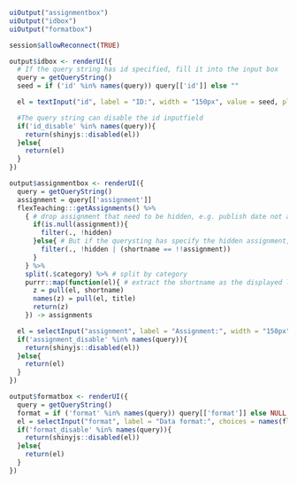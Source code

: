 ```r
uiOutput("assignmentbox")
uiOutput("idbox")
uiOutput("formatbox")
```

```r

session$allowReconnect(TRUE)

output$idbox <- renderUI({
  # If the query string has id specified, fill it into the input box
  query = getQueryString()
  seed = if ('id' %in% names(query)) query[['id']] else ""

  el = textInput("id", label = "ID:", width = "150px", value = seed, placeholder = "Your ID")

  #The query string can disable the id inputfield
  if('id_disable' %in% names(query)){
    return(shinyjs::disabled(el))
  }else{
    return(el)
  }
})

output$assignmentbox <- renderUI({
  query = getQueryString()
  assignment = query[['assignment']]
  flexTeaching:::getAssignments() %>%
    { # drop assignment that need to be hidden, e.g. publish date not arrived yet
      if(is.null(assignment)){
        filter(., !hidden)
      }else{ # But if the querysting has specify the hidden assignment, then it can be shown
        filter(., !hidden | (shortname == !!assignment))
      }
    } %>%
    split(.$category) %>% # split by category
    purrr::map(function(el){ # extract the shortname as the displayed label
      z = pull(el, shortname)
      names(z) = pull(el, title)
      return(z)
    }) -> assignments

  el = selectInput("assignment", label = "Assignment:", width = "150px", choices = assignments, selected = assignment)
  if('assignment_disable' %in% names(query)){
    return(shinyjs::disabled(el))
  }else{
    return(el)
  }
})

output$formatbox <- renderUI({
  query = getQueryString()
  format = if ('format' %in% names(query)) query[['format']] else NULL
  el = selectInput("format", label = "Data format:", choices = names(flexTeaching:::formats), selected = format)
  if('format_disable' %in% names(query)){
    return(shinyjs::disabled(el))
  }else{
    return(el)
  }
})


```
